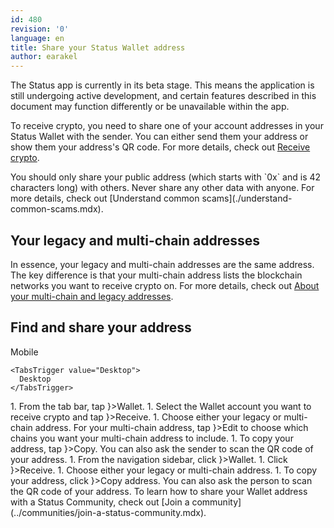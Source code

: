 ```yaml
---
id: 480
revision: '0'
language: en
title: Share your Status Wallet address
author: earakel
---
```


<Admonition type="beta" status="Status app is currently in beta stage">
  The Status app is currently in its beta stage. This means the application is still undergoing active development, and certain features described in this document may function differently or be unavailable within the app.
</Admonition>

To receive crypto, you need to share one of your account addresses in your Status Wallet with the sender. You can either send them your address or show them your address's QR code. For more details, check out [Receive crypto](./receive-crypto.mdx).

<Admonition type="caution">
  You should only share your public address (which starts with `0x` and is 42 characters long) with others. Never share any other data with anyone. For more details, check out [Understand common scams](./understand-common-scams.mdx).
</Admonition>

## Your legacy and multi-chain addresses

In essence, your legacy and multi-chain addresses are the same address. The key difference is that your multi-chain address lists the blockchain networks you want to receive crypto on. For more details, check out [About your multi-chain and legacy addresses](./about-your-multi-chain-and-legacy-addresses.mdx).

## Find and share your address

<Tabs defaultValue="Mobile">
  <TabsList size={32}>
    <TabsTrigger value="Mobile">
      Mobile
    </TabsTrigger>

    <TabsTrigger value="Desktop">
      Desktop
    </TabsTrigger>
  </TabsList>

  <TabsContent value="Mobile">
    1. From the tab bar, tap  <ContextTag icon={<WalletIcon />}>Wallet</ContextTag>.
    1. Select the Wallet account you want to receive crypto and tap <ContextTag icon={<ReceiveIcon />}>Receive</ContextTag>.
    1. Choose either your legacy or multi-chain address. For your multi-chain address, tap <ContextTag icon={<EditIcon />}>Edit</ContextTag> to choose which chains you want your multi-chain address to include.
    1. To copy your address, tap <ContextTag icon={<CopyIcon />}>Copy</ContextTag>. You can also ask the sender to scan the QR code of your address.
  </TabsContent>

  <TabsContent value="Desktop">
    1. From the navigation sidebar, click <ContextTag icon={<WalletDesktopIcon />}>Wallet</ContextTag>.
    1. Click <ContextTag icon={<ReceiveDesktopIcon />}>Receive</ContextTag>.
    1. Choose either your legacy or multi-chain address.
    1. To copy your address, click <ContextTag icon={<CopyDesktopIcon />}>Copy address</ContextTag>. You can also ask the person to scan the QR code of your address.
  </TabsContent>
</Tabs>

<Admonition type="info">
  To learn how to share your Wallet address with a Status Community, check out [Join a community](../communities/join-a-status-community.mdx).
</Admonition>
